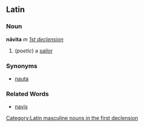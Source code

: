 ==Latin==
===Noun===
'''nāvita''' ''m'' ''[[Wiktionary Appendix:Latin first declension|1st declension]]''

#(''poetic'') a [[sailor]]
===Synonyms===
*[[nauta]]
===Related Words===
*[[navis]]

[[Category:Latin masculine nouns in the first declension]]